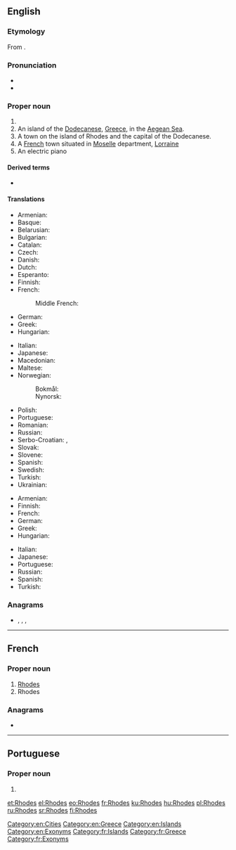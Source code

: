 ==English==
{{wikipedia}}

===Etymology===
From {{etyl|grc|en}} {{m|grc|Ῥόδος}}.

===Pronunciation===
* {{audio|en-us-roads.ogg|Audio (US)|lang=en}}
* {{homophones|roads|lang=en}}

===Proper noun===
{{en-proper noun}}

# {{surname|lang=en}}
# An island of the [[Dodecanese]], [[Greece]], in the [[Aegean Sea]].
# A town on the island of Rhodes and the capital of the Dodecanese.
# A [[France|French]] town situated in [[w:Moselle|Moselle]] department, [[w:Lorraine|Lorraine]]
# An electric piano

====Derived terms====
* {{l|en|Colossus of Rhodes}}

====Translations====
{{trans-top|island}}
* Armenian: {{t|hy|Հռոդոս}}
* Basque: {{t|eu|Rodas}}
* Belarusian: {{t|be|Родас}}
* Bulgarian: {{t|bg|Родос|m}}
* Catalan: {{t|ca|Rodes|m}}
* Czech: {{t+|cs|Rhodos}}
* Danish: {{t|da|Rhodos}}
* Dutch: {{t|nl|Rodos}}
* Esperanto: {{t|eo|Rodoso}}
* Finnish: {{t|fi|Rhodos}}
* French: {{t+|fr|Rhodes}}
*: Middle French: {{t|frm|Roddes}}
* German: {{t|de|Rhodos}}
* Greek: {{t+|el|Ρόδος|f}}
* Hungarian: {{t|hu|Rhodosz}}
{{trans-mid}}
* Italian: {{t|it|Rodi|f}}
* Japanese: {{t|ja|ロードス島|tr=Rōdosu-tō|sc=Jpan}}
* Macedonian: {{t|mk|Родос}}
* Maltese: {{t|mt|Rodì}}
* Norwegian:
*: Bokmål: {{t|nb|Rhodos}}
*: Nynorsk: {{t|nn|Ródos}}
* Polish: {{t+|pl|Rodos|f}}
* Portuguese: {{t+|pt|Rodes|f}}
* Romanian: {{t|ro|Rodos}}
* Russian: {{t+|ru|Ро́дос|m}}
* Serbo-Croatian: {{t|sh|Родос|m}}, {{t|sh|Rodos|m}}
* Slovak: {{t|sk|Rodos}}
* Slovene: {{t+|sl|Rodos}}
* Spanish: {{t+|es|Rodas|m}}
* Swedish: {{t|sv|Rhodos}}
* Turkish: {{t|tr|Rodos}}
* Ukrainian: {{t|uk|Родос|m}}
{{trans-bottom}}

{{trans-top|capital of the Dodecanese}}
* Armenian: {{t|hy|Հռոդոս}}
* Finnish: {{t|fi|Rhodos}}
* French: {{t+|fr|Rhodes}}
* German: {{t|de|Rhodos}}
* Greek: {{t+|el|Ρόδος|f}}
* Hungarian: {{t|hu|Rhodosz}}
{{trans-mid}}
* Italian: {{t|it|Rodi|f}}
* Japanese: {{t|ja|ロードス市|tr=Rōdosu-shi|sc=Jpan}}
* Portuguese: {{t+|pt|Rodes|f}}
* Russian: {{t+|ru|Ро́дос|m}}
* Spanish: {{t+|es|Rodas|m}}
* Turkish: {{t|tr|Rodos}}
{{trans-bottom}}

===Anagrams===
* {{l|en|dehors}}, {{l|en|hordes}}, {{l|en|horsed}}, {{l|en|shored}}

[[Category:en:Cities]]
[[Category:en:Greece]]
[[Category:en:Islands]]
[[Category:en:Exonyms]]

----

==French==

===Proper noun===
{{fr-proper noun}}

# [[Rhodes#English|Rhodes]] {{gloss|island}}
# Rhodes {{gloss|town}}

===Anagrams===
* {{l|fr|dehors}}

[[Category:fr:Islands]]
[[Category:fr:Greece]]
[[Category:fr:Exonyms]]

----

==Portuguese==

===Proper noun===
{{pt-proper noun|f}}

# {{obsolete spelling of|Rodes|lang=pt}}

[[et:Rhodes]]
[[el:Rhodes]]
[[eo:Rhodes]]
[[fr:Rhodes]]
[[ku:Rhodes]]
[[hu:Rhodes]]
[[pl:Rhodes]]
[[ru:Rhodes]]
[[sr:Rhodes]]
[[fi:Rhodes]]